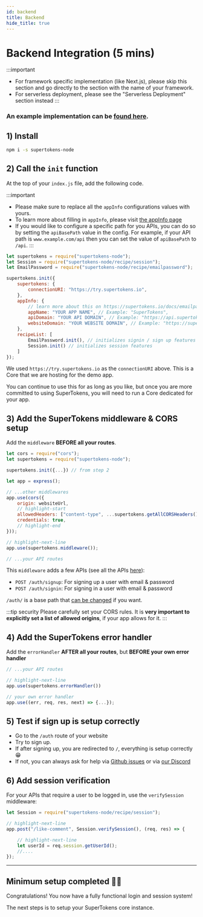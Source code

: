```yaml
---
id: backend
title: Backend
hide_title: true
---
```



# Backend Integration (5 mins)

:::important
- For framework specific implementation (like Next.js), please skip this section and go directly to the section with the name of your framework. 
- For serverless deployment, please see the "Serverless Deployment" section instead
:::

### An example implementation can be [found here](https://github.com/supertokens/supertokens-demo-react/blob/emailpassword/src/App.js).

## 1️) Install

<BackendSDKTabs>
<TabItem value="nodejs">

```bash
npm i -s supertokens-node
```

</TabItem>
</BackendSDKTabs>

## 2️) Call the `init` function

At the top of your `index.js` file, add the following code.

:::important
- Please make sure to replace all the `appInfo` configurations values with yours.
- To learn more about filling in `appInfo`, please visit [the appInfo page](../appinfo)
- If you would like to configure a specific path for you APIs, you can do so by setting the `apiBasePath` value in the config. For example, if your API path is `www.example.com/api` then you can set the value of `apiBasePath` to `/api`.
:::

<BackendSDKTabs>
<TabItem value="nodejs">

```jsx
let supertokens = require("supertokens-node");
let Session = require("supertokens-node/recipe/session");
let EmailPassword = require("supertokens-node/recipe/emailpassword");

supertokens.init({
    supertokens: {
        connectionURI: "https://try.supertokens.io",
    },
    appInfo: {
        // learn more about this on https://supertokens.io/docs/emailpassword/appinfo
        appName: "YOUR APP NAME", // Example: "SuperTokens",
        apiDomain: "YOUR API DOMAIN", // Example: "https://api.supertokens.io",
        websiteDomain: "YOUR WEBSITE DOMAIN", // Example: "https://supertokens.io"
    },
    recipeList: [
        EmailPassword.init(), // initializes signin / sign up features 
        Session.init() // initializes session features
    ]
});
```

</TabItem>
</BackendSDKTabs>

We used `https://try.supertokens.io` as the `connectionURI` above. This is a Core that we are hosting for the demo app. 

You can continue to use this for as long as you like, but once you are more committed to using SuperTokens, you will need to run a Core dedicated for your app.

## 3️) Add the SuperTokens middleware & CORS setup

<BackendSDKTabs>
<TabItem value="nodejs">

Add the `middleware` **BEFORE all your routes**.

```jsx
let cors = require("cors");
let supertokens = require("supertokens-node");

supertokens.init({...}) // from step 2

let app = express();

// ...other middlewares
app.use(cors({
    origin: websiteUrl,
    // highlight-start
    allowedHeaders: ["content-type", ...supertokens.getAllCORSHeaders()],
    credentials: true,
    // highlight-end
}));

// highlight-next-line
app.use(supertokens.middleware());

// ...your API routes
```

</TabItem>
</BackendSDKTabs>

This `middleware` adds a few APIs (see all the APIs [here](https://app.swaggerhub.com/apis/supertokens/FDI)):
- `POST /auth/signup`: For signing up a user with email & password
- `POST /auth/signin`: For signing in a user with email & password

`/auth/` is a base path that [can be changed](../common-customizations/changing-base-path/api-base-path) if you want. 

:::tip security
Please carefully set your CORS rules. It is **very important to explicitly set a list of allowed origins**, if your app allows for it.
:::

## 4️) Add the SuperTokens error handler

<BackendSDKTabs>
<TabItem value="nodejs">

Add the `errorHandler` **AFTER all your routes**, but **BEFORE your own error handler**

```jsx
// ...your API routes

// highlight-next-line
app.use(supertokens.errorHandler())

// your own error handler
app.use((err, req, res, next) => {...});

```
</TabItem>
</BackendSDKTabs>

## 5️) Test if sign up is setup correctly
- Go to the `/auth` route of your website
- Try to sign up.
- If after signing up, you are redirected to `/`, everything is setup correctly 😁
- If not, you can always ask for help via [Github issues](https://github.com/supertokens/supertokens-core/issues) or via [our Discord](https://supertokens.io/discord)

## 6️) Add session verification
For your APIs that require a user to be logged in, use the `verifySession` middleware:

<BackendSDKTabs>
<TabItem value="nodejs">

```jsx
let Session = require("supertokens-node/recipe/session");

// highlight-next-line
app.post("/like-comment", Session.verifySession(), (req, res) => {

    // highlight-next-line
    let userId = req.session.getUserId();
    //....
});
```

</TabItem>
</BackendSDKTabs>

---------------

## Minimum setup completed 🎉🥳
Congratulations! You now have a fully functional login and session system!

The next steps is to setup your SuperTokens core instance.